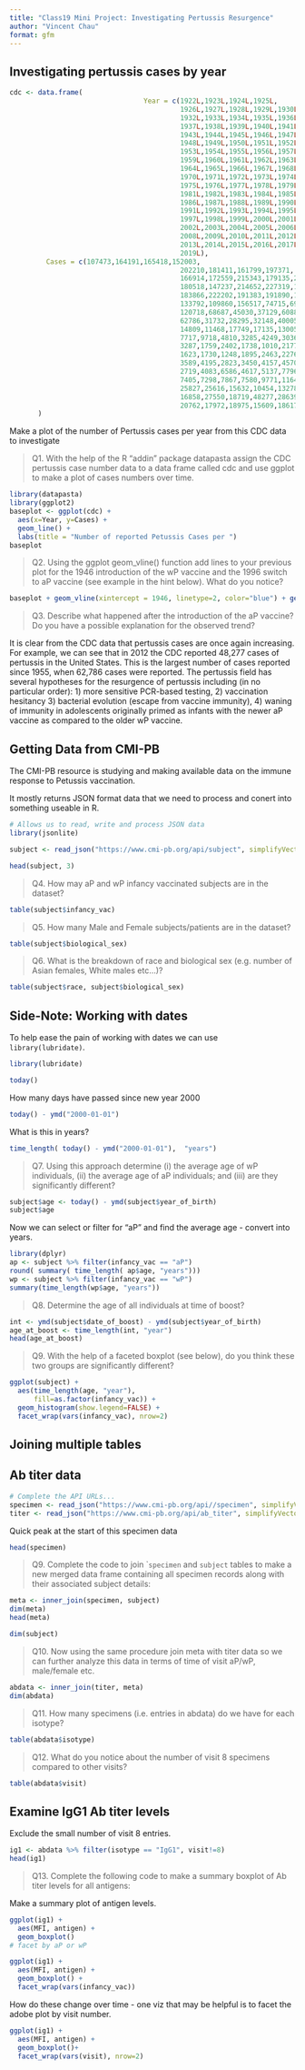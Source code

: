 ```yaml
---
title: "Class19 Mini Project: Investigating Pertussis Resurgence"
author: "Vincent Chau"
format: gfm
---
```

## Investigating pertussis cases by year

```r
cdc <- data.frame(
                                 Year = c(1922L,1923L,1924L,1925L,
                                          1926L,1927L,1928L,1929L,1930L,1931L,
                                          1932L,1933L,1934L,1935L,1936L,
                                          1937L,1938L,1939L,1940L,1941L,1942L,
                                          1943L,1944L,1945L,1946L,1947L,
                                          1948L,1949L,1950L,1951L,1952L,
                                          1953L,1954L,1955L,1956L,1957L,1958L,
                                          1959L,1960L,1961L,1962L,1963L,
                                          1964L,1965L,1966L,1967L,1968L,1969L,
                                          1970L,1971L,1972L,1973L,1974L,
                                          1975L,1976L,1977L,1978L,1979L,1980L,
                                          1981L,1982L,1983L,1984L,1985L,
                                          1986L,1987L,1988L,1989L,1990L,
                                          1991L,1992L,1993L,1994L,1995L,1996L,
                                          1997L,1998L,1999L,2000L,2001L,
                                          2002L,2003L,2004L,2005L,2006L,2007L,
                                          2008L,2009L,2010L,2011L,2012L,
                                          2013L,2014L,2015L,2016L,2017L,2018L,
                                          2019L),
         Cases = c(107473,164191,165418,152003,
                                          202210,181411,161799,197371,
                                          166914,172559,215343,179135,265269,
                                          180518,147237,214652,227319,103188,
                                          183866,222202,191383,191890,109873,
                                          133792,109860,156517,74715,69479,
                                          120718,68687,45030,37129,60886,
                                          62786,31732,28295,32148,40005,
                                          14809,11468,17749,17135,13005,6799,
                                          7717,9718,4810,3285,4249,3036,
                                          3287,1759,2402,1738,1010,2177,2063,
                                          1623,1730,1248,1895,2463,2276,
                                          3589,4195,2823,3450,4157,4570,
                                          2719,4083,6586,4617,5137,7796,6564,
                                          7405,7298,7867,7580,9771,11647,
                                          25827,25616,15632,10454,13278,
                                          16858,27550,18719,48277,28639,32971,
                                          20762,17972,18975,15609,18617)
       )
```


Make a plot of the number of Pertussis cases per year from this CDC data to investigate

>Q1. With the help of the R “addin” package datapasta assign the CDC pertussis case number data to a data frame called cdc and use ggplot to make a plot of cases numbers over time.

```r
library(datapasta)
library(ggplot2)
baseplot <- ggplot(cdc) +
  aes(x=Year, y=Cases) +
  geom_line() +
  labs(title = "Number of reported Petussis Cases per ")
baseplot
```
>Q2. Using the ggplot geom_vline() function add lines to your previous plot for the 1946 introduction of the wP vaccine and the 1996 switch to aP vaccine (see example in the hint below). What do you notice?

```r
baseplot + geom_vline(xintercept = 1946, linetype=2, color="blue") + geom_vline(xintercept = 1996, linetype=2, color="red")

```

>Q3. Describe what happened after the introduction of the aP vaccine? Do you have a possible explanation for the observed trend?

It is clear from the CDC data that pertussis cases are once again increasing. For example, we can see that in 2012 the CDC reported 48,277 cases of pertussis in the United States. This is the largest number of cases reported since 1955, when 62,786 cases were reported. The pertussis field has several hypotheses for the resurgence of pertussis including (in no particular order): 1) more sensitive PCR-based testing, 2) vaccination hesitancy 3) bacterial evolution (escape from vaccine immunity), 4) waning of immunity in adolescents originally primed as infants with the newer aP vaccine as compared to the older wP vaccine.

## Getting Data from CMI-PB

The CMI-PB resource is studying and making available data on the immune response to Petussis vaccination.

It mostly returns JSON format data that we need to process and conert into something useable in R.

```r
# Allows us to read, write and process JSON data
library(jsonlite)
```
```r
subject <- read_json("https://www.cmi-pb.org/api/subject", simplifyVector = TRUE)
```

```r
head(subject, 3)
```

>Q4. How may aP and wP infancy vaccinated subjects are in the dataset?

```r
table(subject$infancy_vac)
```
>Q5. How many Male and Female subjects/patients are in the dataset?

```r
table(subject$biological_sex)
```
>Q6. What is the breakdown of race and biological sex (e.g. number of Asian females, White males etc…)?

```r
table(subject$race, subject$biological_sex)
```
## Side-Note: Working with dates

To help ease the pain of working with dates we can use `library(lubridate)`.

```r
library(lubridate)
```

```r
today()
```
How many days have passed since new year 2000

```r
today() - ymd("2000-01-01")
```
What is this in years?

```r
time_length( today() - ymd("2000-01-01"),  "years")
```
>Q7. Using this approach determine (i) the average age of wP individuals, (ii) the average age of aP individuals; and (iii) are they significantly different?

```r
subject$age <- today() - ymd(subject$year_of_birth)
subject$age
```
Now we can select or filter for "aP" and find the average age - convert into years.

```r
library(dplyr)
ap <- subject %>% filter(infancy_vac == "aP")
round( summary( time_length( ap$age, "years")))
wp <- subject %>% filter(infancy_vac == "wP") 
summary(time_length(wp$age, "years"))
```
>Q8. Determine the age of all individuals at time of boost?

```r
int <- ymd(subject$date_of_boost) - ymd(subject$year_of_birth)
age_at_boost <- time_length(int, "year")
head(age_at_boost)
```
>Q9. With the help of a faceted boxplot (see below), do you think these two groups are significantly different?

```r
ggplot(subject) +
  aes(time_length(age, "year"),
      fill=as.factor(infancy_vac)) +
  geom_histogram(show.legend=FALSE) +
  facet_wrap(vars(infancy_vac), nrow=2)
```

## Joining multiple tables
## Ab titer data

```r
# Complete the API URLs...
specimen <- read_json("https://www.cmi-pb.org/api//specimen", simplifyVector = TRUE) 
titer <- read_json("https://www.cmi-pb.org/api/ab_titer", simplifyVector = TRUE) 
```


Quick peak at the start of this specimen data

```r
head(specimen)
```

>Q9. Complete the code to join ``specimen` and `subject` tables to make a new merged data frame containing all specimen records along with their associated subject details:

```r
meta <- inner_join(specimen, subject)
dim(meta)
head(meta)
```

```r
dim(subject)
```

>Q10. Now using the same procedure join meta with titer data so we can further analyze this data in terms of time of visit aP/wP, male/female etc.

```r
abdata <- inner_join(titer, meta)
dim(abdata)
```

>Q11. How many specimens (i.e. entries in abdata) do we have for each isotype?

```r
table(abdata$isotype)
```

>Q12. What do you notice about the number of visit 8 specimens compared to other visits?

```r
table(abdata$visit)
```

## Examine IgG1 Ab titer levels

Exclude the small number of visit 8 entries.

```r
ig1 <- abdata %>% filter(isotype == "IgG1", visit!=8)
head(ig1)
```

>Q13. Complete the following code to make a summary boxplot of Ab titer levels for all antigens:

Make a summary plot of antigen levels.
```r
ggplot(ig1) + 
  aes(MFI, antigen) +
  geom_boxplot()
# facet by aP or wP
```

```r
ggplot(ig1) +
  aes(MFI, antigen) +
  geom_boxplot() +
  facet_wrap(vars(infancy_vac))
```

How do these change over time - one viz that may be helpful is to facet the adobe plot by visit number.

```r
ggplot(ig1) + 
  aes(MFI, antigen) +
  geom_boxplot()+
  facet_wrap(vars(visit), nrow=2)
```

